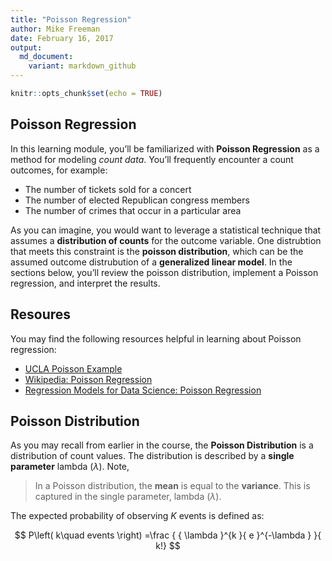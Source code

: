 ```yaml
---
title: "Poisson Regression"
author: Mike Freeman
date: February 16, 2017 
output:
  md_document:
    variant: markdown_github
---
```


```r
knitr::opts_chunk$set(echo = TRUE)
```

## Poisson Regression
In this learning module, you'll be familiarized with **Poisson Regression** as a method for modeling _count data_. You'll frequently encounter a count outcomes, for example:

- The number of tickets sold for a concert
- The number of elected Republican congress members
- The number of crimes that occur in a particular area

As you can imagine, you would want to leverage a statistical technique that assumes a **distribution of counts** for the outcome variable. One distrubtion that meets this constraint is the **poisson distribution**, which can be the assumed outcome distrubution of a **generalized linear model**. In the sections below, you'll review the poisson distribution, implement a Poisson regression, and interpret the results. 

## Resoures
You may find the following resources helpful in learning about Poisson regression:

- [UCLA Poisson Example](http://www.ats.ucla.edu/stat/r/dae/poissonreg.htm)
- [Wikipedia: Poisson Regression](https://en.wikipedia.org/wiki/Poisson_regression)
- [Regression Models for Data Science: Poisson Regression](https://leanpub.com/regmods/read#leanpub-auto-example-poisson-regression)

## Poisson Distribution
As you may recall from earlier in the course, the **Poisson Distribution** is a distribution of count values. The distribution is described by a **single parameter** lambda ($\lambda$). Note, 

> In a Poisson distribution, the **mean** is equal to the **variance**. This is captured in the single parameter, lambda ($\lambda$).

The expected probability of observing _K_ events is defined as:

$$ P\left( k\quad events \right) =\frac { { \lambda }^{k  }{ e }^{-\lambda  } }{  k!} $$




